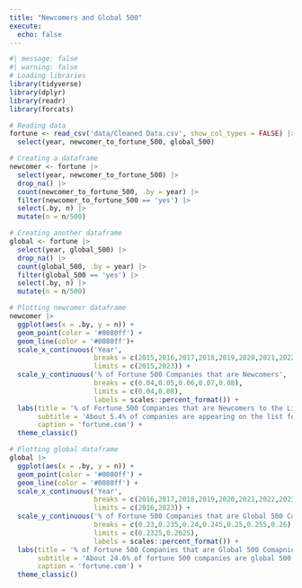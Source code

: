 ```yaml
---
title: "Newcomers and Global 500"
execute: 
  echo: false
---
```


```r
#| message: false
#| warning: false
# Loading libraries
library(tidyverse)
library(dplyr)
library(readr)
library(forcats)
```

```r
# Reading data
fortune <- read_csv('data/Cleaned Data.csv', show_col_types = FALSE) |>
  select(year, newcomer_to_fortune_500, global_500)
```

```r
# Creating a dataframe
newcomer <- fortune |>
  select(year, newcomer_to_fortune_500) |>
  drop_na() |>
  count(newcomer_to_fortune_500, .by = year) |>
  filter(newcomer_to_fortune_500 == 'yes') |>
  select(.by, n) |>
  mutate(n = n/500)
```

```r
# Creating another dataframe
global <- fortune |>
  select(year, global_500) |>
  drop_na() |>
  count(global_500, .by = year) |>
  filter(global_500 == 'yes') |>
  select(.by, n) |>
  mutate(n = n/500)
```

```r
# Plotting newcomer dataframe
newcomer |>
  ggplot(aes(x = .by, y = n)) +
  geom_point(color = '#0080ff') +
  geom_line(color = '#0080ff')+
  scale_x_continuous('Year',
                     breaks = c(2015,2016,2017,2018,2019,2020,2021,2022,2023),
                     limits = c(2015,2023)) +
  scale_y_continuous('% of Fortune 500 Companies that are Newcomers',
                     breaks = c(0.04,0.05,0.06,0.07,0.08),
                     limits = c(0.04,0.08),
                     labels = scales::percent_format()) +
  labs(title = '% of Fortune 500 Companies that are Newcomers to the List from 2015 to 2023',
       subtitle = 'About 5.4% of companies are appearing on the list for the first time.',
       caption = 'fortune.com') +
  theme_classic()
```

```r
# Plotting global dataframe
global |>
  ggplot(aes(x = .by, y = n)) +
  geom_point(color = '#0080ff') +
  geom_line(color = '#0080ff') +
  scale_x_continuous('Year',
                     breaks = c(2016,2017,2018,2019,2020,2021,2022,2023),
                     limits = c(2016,2023)) +
  scale_y_continuous('% of Fortune 500 Companies that are Global 500 Comapnies',
                     breaks = c(0.23,0.235,0.24,0.245,0.25,0.255,0.26),
                     limits = c(0.2325,0.2625),
                     labels = scales::percent_format()) +
  labs(title = '% of Fortune 500 Companies that are Global 500 Comapnies from 2016 to 2023',
       subtitle = 'About 24.6% of fortune 500 companies are global 500 companies.',
       caption = 'fortune.com') +
  theme_classic()
```